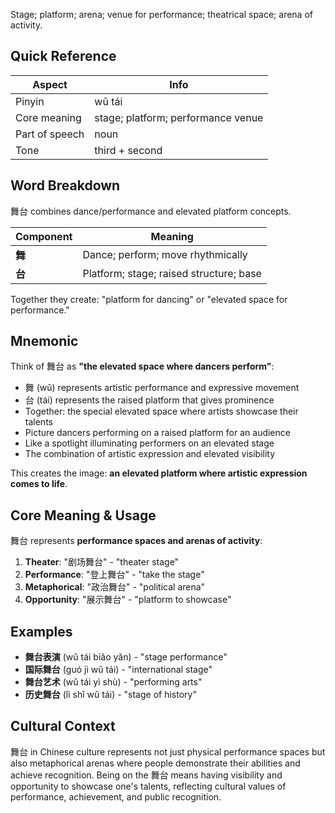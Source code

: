 Stage; platform; arena; venue for performance; theatrical space; arena of activity.

## Quick Reference

| Aspect         | Info                                  |
| -------------- | ------------------------------------- |
| Pinyin         | wǔ tái                                |
| Core meaning   | stage; platform; performance venue   |
| Part of speech | noun                                  |
| Tone           | third + second                        |

## Word Breakdown

舞台 combines dance/performance and elevated platform concepts.

| Component | Meaning                                |
| --------- | -------------------------------------- |
| **舞**    | Dance; perform; move rhythmically      |
| **台**    | Platform; stage; raised structure; base |

Together they create: "platform for dancing" or "elevated space for performance."

## Mnemonic

Think of 舞台 as **"the elevated space where dancers perform"**:

- 舞 (wǔ) represents artistic performance and expressive movement
- 台 (tái) represents the raised platform that gives prominence
- Together: the special elevated space where artists showcase their talents
- Picture dancers performing on a raised platform for an audience
- Like a spotlight illuminating performers on an elevated stage
- The combination of artistic expression and elevated visibility

This creates the image: **an elevated platform where artistic expression comes to life**.

## Core Meaning & Usage

舞台 represents **performance spaces and arenas of activity**:

1. **Theater**: "剧场舞台" - "theater stage"
2. **Performance**: "登上舞台" - "take the stage"
3. **Metaphorical**: "政治舞台" - "political arena"
4. **Opportunity**: "展示舞台" - "platform to showcase"

## Examples

- **舞台表演** (wǔ tái biǎo yǎn) - "stage performance"
- **国际舞台** (guó jì wǔ tái) - "international stage"
- **舞台艺术** (wǔ tái yì shù) - "performing arts"
- **历史舞台** (lì shǐ wǔ tái) - "stage of history"

## Cultural Context

舞台 in Chinese culture represents not just physical performance spaces but also metaphorical arenas where people demonstrate their abilities and achieve recognition. Being on the 舞台 means having visibility and opportunity to showcase one's talents, reflecting cultural values of performance, achievement, and public recognition.
